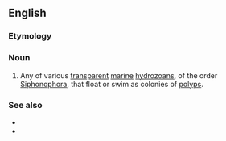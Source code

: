==English==
{{rfi}}

===Etymology===
{{rfe}}

===Noun===
{{en-noun}}

# {{context|biology|lang=en}} Any of various [[transparent]] [[marine]] [[hydrozoan]]s, of the order [[Siphonophora]], that float or swim as colonies of [[polyp]]s.

===See also===
* {{pedia|Siphonophora}}
* {{specieslite|Siphonophora Eschscholtz}}